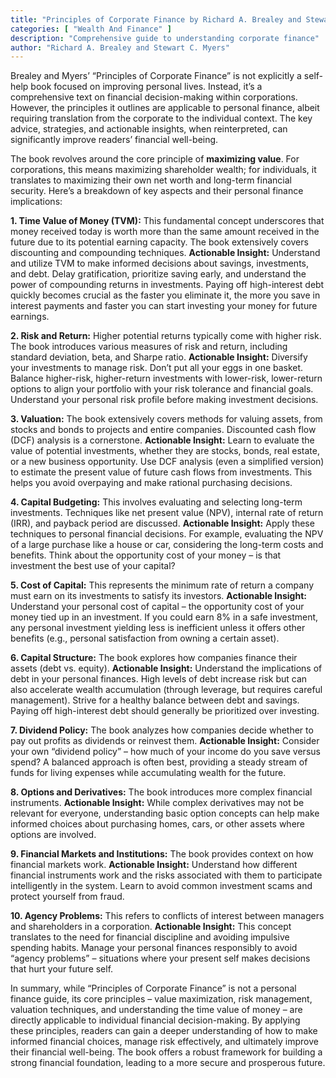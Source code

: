 ```yaml
---
title: "Principles of Corporate Finance by Richard A. Brealey and Stewart C. Myers"
categories: [ "Wealth And Finance" ]
description: "Comprehensive guide to understanding corporate finance"
author: "Richard A. Brealey and Stewart C. Myers"
---
```

Brealey and Myers' "Principles of Corporate Finance" is not explicitly a self-help book focused on improving personal lives.  Instead, it's a comprehensive text on financial decision-making within corporations. However, the principles it outlines are applicable to personal finance, albeit requiring translation from the corporate to the individual context. The key advice, strategies, and actionable insights, when reinterpreted, can significantly improve readers' financial well-being.

The book revolves around the core principle of **maximizing value**. For corporations, this means maximizing shareholder wealth; for individuals, it translates to maximizing their own net worth and long-term financial security.  Here's a breakdown of key aspects and their personal finance implications:

**1. Time Value of Money (TVM):** This fundamental concept underscores that money received today is worth more than the same amount received in the future due to its potential earning capacity.  The book extensively covers discounting and compounding techniques.  **Actionable Insight:**  Understand and utilize TVM to make informed decisions about savings, investments, and debt.  Delay gratification, prioritize saving early, and understand the power of compounding returns in investments. Paying off high-interest debt quickly becomes crucial as the faster you eliminate it, the more you save in interest payments and faster you can start investing your money for future earnings.

**2. Risk and Return:** Higher potential returns typically come with higher risk.  The book introduces various measures of risk and return, including standard deviation, beta, and Sharpe ratio. **Actionable Insight:** Diversify your investments to manage risk. Don't put all your eggs in one basket. Balance higher-risk, higher-return investments with lower-risk, lower-return options to align your portfolio with your risk tolerance and financial goals. Understand your personal risk profile before making investment decisions.

**3. Valuation:** The book extensively covers methods for valuing assets, from stocks and bonds to projects and entire companies. Discounted cash flow (DCF) analysis is a cornerstone. **Actionable Insight:** Learn to evaluate the value of potential investments, whether they are stocks, bonds, real estate, or a new business opportunity.  Use DCF analysis (even a simplified version) to estimate the present value of future cash flows from investments.  This helps you avoid overpaying and make rational purchasing decisions.

**4. Capital Budgeting:** This involves evaluating and selecting long-term investments.  Techniques like net present value (NPV), internal rate of return (IRR), and payback period are discussed.  **Actionable Insight:** Apply these techniques to personal financial decisions.  For example, evaluating the NPV of a large purchase like a house or car, considering the long-term costs and benefits.  Think about the opportunity cost of your money – is that investment the best use of your capital?

**5. Cost of Capital:** This represents the minimum rate of return a company must earn on its investments to satisfy its investors. **Actionable Insight:** Understand your personal cost of capital – the opportunity cost of your money tied up in an investment.  If you could earn 8% in a safe investment, any personal investment yielding less is inefficient unless it offers other benefits (e.g., personal satisfaction from owning a certain asset).

**6. Capital Structure:** The book explores how companies finance their assets (debt vs. equity).  **Actionable Insight:**  Understand the implications of debt in your personal finances.  High levels of debt increase risk but can also accelerate wealth accumulation (through leverage, but requires careful management).  Strive for a healthy balance between debt and savings.   Paying off high-interest debt should generally be prioritized over investing.

**7. Dividend Policy:** The book analyzes how companies decide whether to pay out profits as dividends or reinvest them.  **Actionable Insight:**  Consider your own "dividend policy" – how much of your income do you save versus spend?  A balanced approach is often best, providing a steady stream of funds for living expenses while accumulating wealth for the future.

**8. Options and Derivatives:**  The book introduces more complex financial instruments.  **Actionable Insight:** While complex derivatives may not be relevant for everyone, understanding basic option concepts can help make informed choices about purchasing homes, cars, or other assets where options are involved.

**9. Financial Markets and Institutions:** The book provides context on how financial markets work. **Actionable Insight:** Understand how different financial instruments work and the risks associated with them to participate intelligently in the system.  Learn to avoid common investment scams and protect yourself from fraud.

**10. Agency Problems:** This refers to conflicts of interest between managers and shareholders in a corporation. **Actionable Insight:**  This concept translates to the need for financial discipline and avoiding impulsive spending habits.  Manage your personal finances responsibly to avoid “agency problems” – situations where your present self makes decisions that hurt your future self.


In summary, while "Principles of Corporate Finance" is not a personal finance guide, its core principles – value maximization, risk management, valuation techniques, and understanding the time value of money – are directly applicable to individual financial decision-making.  By applying these principles, readers can gain a deeper understanding of how to make informed financial choices, manage risk effectively, and ultimately improve their financial well-being.  The book offers a robust framework for building a strong financial foundation, leading to a more secure and prosperous future.

